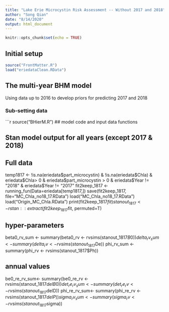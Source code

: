 ---
title: "Lake Erie Microcystin Risk Assessment -- Without 2017 and 2018"
author: "Song Qian"
date: "8/14/2020"
output: html_document
---

```{r setup, include=FALSE}
knitr::opts_chunk$set(echo = TRUE)
```

## Initial setup
```{r}
source("FrontMatter.R")
load("eriedataClean.RData")
```


## The multi-year BHM model

Using data up to 2016 to develop priors for predicting 2017 and 2018

### Sub-setting data

```{r}
source("BHierM.R") ## model code and input data functions

## Stan model output for all years (except 2017 & 2018)
## Full data
temp1817 <- !is.na(eriedata$part_microcystin) &
  !is.na(eriedata$Chla) & eriedata$Chla> 0 & 
  eriedata$part_microcystin > 0 & 
  eriedata$Year != "2018" & eriedata$Year != "2017"
fit2keep_1817 <- running_fun(Data=eriedata[temp1817,])
save(fit2keep_1817, file="MC_Chla_no18_17.RData")
load("MC_Chla_no18_17.RData")
load("Origin_MC_Chla.RData")
print(fit2keep_1817$fit)
stanout_1817 <- rstan::extract(fit2keep_1817$fit, permuted=T)

## hyper-parameters
beta0_rv_sum <- summary(beta0_rv <- rvsims(stanout_1817$B0))
delta_rv_sum <- summary(delta_rv <- rvsims(stanout_1817$De))
phi_rv_sum   <- summary(phi_rv <- rvsims(stanout_1817$Ph))

## annual values
be0_re_rv_sum<- 
  summary(be0_re_rv <- rvsims(stanout_1817$delB0))
det_re_rv_sum<- 
  summary(det_re_rv <- rvsims(stanout_1817$delD))
phi_re_rv_sum<- 
  summary(phi_re_rv <- rvsims(stanout_1817$delP))
sigma_rv_sum<- 
  summary(sigma_rv <- rvsims(stanout_1817$sigma))

